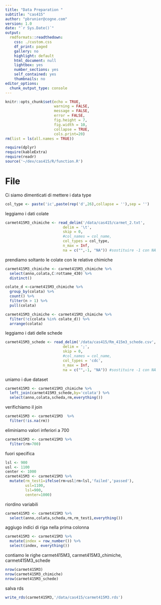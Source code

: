 ```yaml
---
title: "Data Preparation "
subtitle: "cas415"
author: "pbrunier@cogne.com"
version: 1.0 
date: "`r Sys.Date()`"
output:
  rmdformats::readthedown:
    css: ./custom.css
    df_print: paged
    gallery: no
    highlight: default
    html_document: null
    lightbox: yes
    number_sections: yes
    self_contained: yes
    thumbnails: no
editor_options:
  chunk_output_type: console
---
```


```r
knitr::opts_chunk$set(echo = TRUE,
                      warning = FALSE,
                      message = FALSE,
                      error = FALSE,
                      fig.height = 7,
                      fig.width = 10,
                      collapse = TRUE,
                      cols.print=20)
rm(list = ls(all.names = TRUE))

require(dplyr)
require(kableExtra)
require(readr)
source('~/dev/cas415/R/function.R')
```

# File

Ci siamo dimenticati di mettere i data type

```r
col_type <- paste('ic',paste(rep('d',26),collapse = ''),sep = '')
```

leggiamo i dati colate

```r
carmet415M3_chimiche <- read_delim('/data/cas415/carmet_2.txt',
                          delim = '\t',
                          skip = 0,
                          #col_names = col_name,
                          col_types = col_type,
                          n_max = Inf,
                          na = c("",-1, "NA")) #sostituire -1 con NA
```

prendiamo soltanto le colate con le relative chimiche

```r
carmet415M3_chimiche <- carmet415M3_chimiche %>% 
  select(anno,colata,C:rottame_430) %>% 
  distinct()

colate_d <-carmet415M3_chimiche %>% 
  group_by(colata) %>% 
  count() %>% 
  filter(n > 1) %>% 
  pull(colata)

carmet415M3_chimiche <- carmet415M3_chimiche %>% 
  filter(!c(colata %in% colate_d)) %>% 
  arrange(colata)

```

leggiamo i dati delle schede

```r
carmet415M3_schede <- read_delim('/data/cas415/Rm_415m3_schede.csv',
                          delim = ';',
                          skip = 0,
                          #col_names = col_name,
                          col_types = 'cdc',
                          n_max = Inf,
                          na = c("",-1, "NA")) #sostituire -1 con NA
```

uniamo i due dataset

```r
carmet415M3 <- carmet415M3_chimiche %>% 
  left_join(carmet415M3_schede,by='colata') %>% 
  select(anno,colata,scheda,rm,everything())
```

verifichiamo il join

```r
carmet415M3 <- carmet415M3  %>% 
  filter(!is.na(rm))
```

eliminiamo valori inferiori a 700

```r
carmet415M3 <- carmet415M3 %>% 
  filter(rm>700)
```

fuori specifica

```r
lsl <- 900
usl <- 1100
center <- 1000
carmet415M3 <- carmet415M3 %>% 
  mutate(rm_test1=ifelse(rm>usl|rm<lsl,'failed','passed'),
         usl=1100,
         lsl=900,
         center=1000)
```


riordino variabili

```r
carmet415M3 <- carmet415M3 %>% 
  select(anno,colata,scheda,rm,rm_test1,everything())
```

aggiugo indici di riga nella prima colonna

```r
carmet415M3 <- carmet415M3 %>% 
  mutate(index = row_number()) %>% 
  select(index, everything())
```

contiamo le righe carmet415M3, carmet415M3_chimiche, carmet415M3_schede

```r
nrow(carmet415M3)
nrow(carmet415M3_chimiche)
nrow(carmet415M3_schede)
```

salva rds

```r
write_rds(carmet415M3,'/data/cas415/carmet415M3.rds')
```